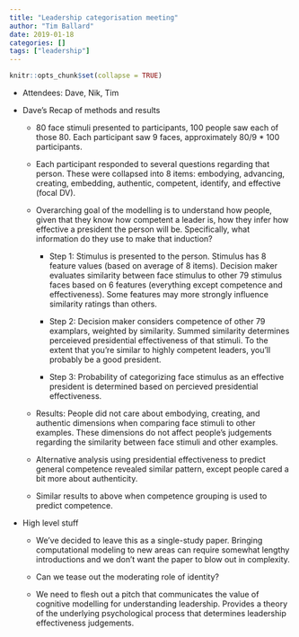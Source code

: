 ```yaml
---
title: "Leadership categorisation meeting"
author: "Tim Ballard"
date: 2019-01-18
categories: []
tags: ["leadership"]
---
```


```r
knitr::opts_chunk$set(collapse = TRUE)
```

* Attendees: Dave, Nik, Tim

* Dave's Recap of methods and results

  * 80 face stimuli presented to participants, 100 people saw each of those 80. Each participant saw 9 faces,      approximately 80/9 * 100 participants.
  
  * Each participant responded to several questions regarding that person. These were collapsed into 8 items: embodying, advancing, creating, embedding, authentic, competent, identify, and effective (focal DV).
  
  * Overarching goal of the modelling is to understand how people, given that they know how competent a leader is, how they infer how effective a president the person will be. Specifically, what information do they use to make that induction? 

    * Step 1: Stimulus is presented to the person. Stimulus has 8 feature values (based on average of 8 items). Decision maker evaluates similarity between face stimulus to other 79 stimulus faces based on 6 features (everything except competence and effectiveness). Some features may more strongly influence similarity ratings than others.
    
    * Step 2: Decision maker considers competence of other 79 examplars, weighted by similarity. Summed similarity determines perceieved presidential effectiveness of that stimuli. To the extent that you're similar to highly competent leaders, you'll probably be a good president.
    
    * Step 3: Probability of categorizing face stimulus as an effective president is determined based on percieved presidential effectiveness.
    
  * Results: People did not care about embodying, creating, and authentic dimensions when comparing face stimuli to other examples. These dimensions do not affect people's judgements regarding the similarity between face stimuli and other examples.
  
  * Alternative analysis using presidential effectiveness to predict general competence revealed similar pattern, except people cared a bit more about authenticity.
  
  * Similar results to above when competence grouping is used to predict competence.
  
* High level stuff

  * We've decided to leave this as a single-study paper. Bringing computational modeling to new areas can require somewhat lengthy introductions and we don't want the paper to blow out in complexity.
  
  * Can we tease out the moderating role of identity?
  
  * We need to flesh out a pitch that communicates the value of cognitive modelling for understanding leadership. Provides a theory of the underlying psychological process that determines leadership effectiveness judgements. 

